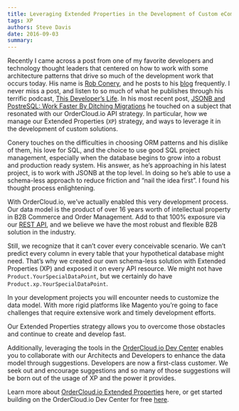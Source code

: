 ```yaml
---
title: Leveraging Extended Properties in the Development of Custom eCommerce Apps
tags: XP
authors: Steve Davis
date: 2016-09-03
summary:
---
```


Recently I came across a post from one of my favorite developers and technology thought leaders that centered on how to work with some architecture patterns that drive so much of the development work that occurs today. His name is [Rob Conery](https://twitter.com/robconery), and he posts to his [blog](http://rob.conery.io/) frequently. I never miss a post, and listen to so much of what he publishes through his terrific podcast, [This Developer’s Life](http://thisdeveloperslife.com/). In his most recent post, [JSONB and PostreSQL: Work Faster By Ditching Migrations](http://rob.conery.io/2016/02/27/jsonb-and-postgresql/) he touched on a subject that resonated with our OrderCloud.io API strategy. In particular, how we manage our Extended Properties (`XP`) strategy, and ways to leverage it in the development of custom solutions.

Conery touches on the difficulties in choosing ORM patterns and his dislike of them, his love for SQL, and the choice to use good SQL project management, especially when the database begins to grow into a robust and production ready system. His answer, as he’s approaching in his latest project, is to work with JSONB at the top level. In doing so he’s able to use a schema-less approach to reduce friction and “nail the idea first”. I found his thought process enlightening.

With OrderCloud.io, we’ve actually enabled this very development process. Our data model is the product of over 16 years worth of intellectual property in B2B Commerce and Order Management. Add to that 100% exposure via our [REST API](https://devcenter.ordercloud.io/docs/api), and we believe we have the most robust and flexible B2B solution in the industry.

Still, we recognize that it can’t cover every conceivable scenario. We can’t predict every column in every table that your hypothetical database might need. That’s why we created our own schema-less solution with Extended Properties (XP) and exposed it on every API resource. We might not have `Product.YourSpecialDataPoint`, but we certainly do have `Product.xp.YourSpecialDataPoint`.

In your development projects you will encounter needs to customize the data model. With more rigid platforms like Magento you’re going to face challenges that require extensive work and timely development efforts.

Our Extended Properties strategy allows you to overcome those obstacles and continue to create and develop fast.

Additionally, leveraging the tools in the [OrderCloud.io Dev Center](https://devcenter.ordercloud.io/) enables you to collaborate with our Architects and Developers to enhance the data model through suggestions. Developers are now a first-class customer. We seek out and encourage suggestions and so many of those suggestions will be born out of the usage of XP and the power it provides.

Learn more about [OrderCloud.io Extended Properties](https://devcenter.ordercloud.io/docs/guides/basic-api-features/extended-properties) here, or get started building on the OrderCloud.io Dev Center for free [here](https://devcenter.ordercloud.io/about).
